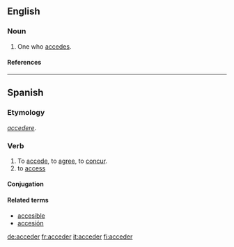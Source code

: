 {{also|accéder}}
==English==

===Noun===
{{en-noun}}

# One who [[accede]]s.

====References====
{{R:Webster 1913}}

----

==Spanish==

===Etymology===
{{etyl|la|es}} ''[[accedere]]''.

===Verb===
{{es-verb|acced|er}}

# To [[accede]], to [[agree]], to [[concur]].
# to [[access]]

====Conjugation====
{{es-conj-er|acced}}

====Related terms====
* [[accesible]]
* [[accesión]]

[[de:acceder]]
[[fr:acceder]]
[[it:acceder]]
[[fi:acceder]]